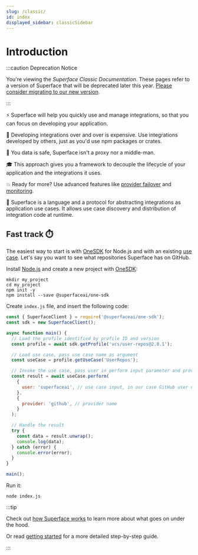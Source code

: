 ```yaml
---
slug: /classic/
id: index
displayed_sidebar: classicSidebar
---
```


# Introduction

:::caution Deprecation Notice

You're viewing the _Superface Classic Documentation_. These pages refer to a version of Superface that will be deprecated later this year. [Please consider migrating to our new version](../../docs).

:::

⚡️ Superface will help you quickly use and manage integrations, so that you can focus on developing your application.

💸 Developing integrations over and over is expensive. Use integrations developed by others, just as you'd use npm packages or crates.

🔐 You data is safe, Superface isn't a proxy nor a middle-man.

🎓 This approach gives you a framework to decouple the lifecycle of your application and the integrations it uses.

💥 Ready for more? Use advanced features like [provider failover](./guides/using-multiple-providers.mdx#failover) and [monitoring](./guides/integrations-monitoring.mdx).

🧐 Superface is a language and a protocol for abstracting integrations as application use cases. It allows use case discovery and distribution of integration code at runtime.

## Fast track ⏱️

The easiest way to start is with [OneSDK](https://github.com/superfaceai/one-sdk-js) for Node.js and with an existing [use case](../reference/glossary.md#usecase). Let's say you want to see what repositories Superface has on GitHub.

Install [Node.js](https://nodejs.org/en/download/) and create a new project with [OneSDK](https://github.com/superfaceai/one-sdk-js):

```shell
mkdir my_project
cd my_project
npm init -y
npm install --save @superfaceai/one-sdk
```

Create `index.js` file, and insert the following code:

```js
const { SuperfaceClient } = require('@superfaceai/one-sdk');
const sdk = new SuperfaceClient();

async function main() {
  // Load the profile identified by profile ID and version
  const profile = await sdk.getProfile('vcs/user-repos@2.0.1');

  // Load use case, pass use case name as argument
  const useCase = profile.getUseCase('UserRepos');

  // Invoke the use case, pass user in perform input parameter and provider name in perform options
  const result = await useCase.perform(
    {
      user: 'superfaceai', // use case input, in our case GitHub user name
    },
    {
      provider: 'github', // provider name
    }
  );

  // Handle the result
  try {
    const data = result.unwrap();
    console.log(data);
  } catch (error) {
    console.error(error);
  }
}

main();
```

Run it:

```shell
node index.js
```

:::tip

Check out [how Superface works](../how-superface-works.mdx) to learn more about what goes on under the hood.

Or read [getting started](./getting-started.mdx) for a more detailed step-by-step guide.

:::
